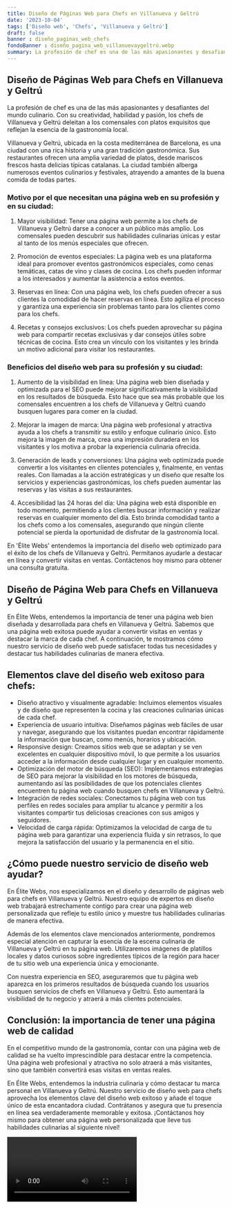 ```yaml
---
title: Diseño de Páginas Web para Chefs en Villanueva y Geltrú
date: '2023-10-04'
tags: ['Diseño web', 'Chefs', 'Villanueva y Geltrú']
draft: false
banner : diseño_paginas_web_chefs
fondoBanner : diseño_pagina_web_villanuevaygeltrú.webp
summary: La profesión de chef es una de las más apasionantes y desafiantes del mundo culinario. Con su creatividad, habilidad y pasión, los chefs de Villanueva y Geltrú deleitan a los comensales con platos exquisitos que reflejan la esencia de la gastronomía local.
---
```


## Diseño de Páginas Web para Chefs en Villanueva y Geltrú

La profesión de chef es una de las más apasionantes y desafiantes del mundo culinario. Con su creatividad, habilidad y pasión, los chefs de Villanueva y Geltrú deleitan a los comensales con platos exquisitos que reflejan la esencia de la gastronomía local.

Villanueva y Geltrú, ubicada en la costa mediterránea de Barcelona, es una ciudad con una rica historia y una gran tradición gastronómica. Sus restaurantes ofrecen una amplia variedad de platos, desde mariscos frescos hasta delicias típicas catalanas. La ciudad también alberga numerosos eventos culinarios y festivales, atrayendo a amantes de la buena comida de todas partes.

### Motivo por el que necesitan una página web en su profesión y en su ciudad:

1. Mayor visibilidad: Tener una página web permite a los chefs de Villanueva y Geltrú darse a conocer a un público más amplio. Los comensales pueden descubrir sus habilidades culinarias únicas y estar al tanto de los menús especiales que ofrecen.

2. Promoción de eventos especiales: La página web es una plataforma ideal para promover eventos gastronómicos especiales, como cenas temáticas, catas de vino y clases de cocina. Los chefs pueden informar a los interesados y aumentar la asistencia a estos eventos.

3. Reservas en línea: Con una página web, los chefs pueden ofrecer a sus clientes la comodidad de hacer reservas en línea. Esto agiliza el proceso y garantiza una experiencia sin problemas tanto para los clientes como para los chefs.

4. Recetas y consejos exclusivos: Los chefs pueden aprovechar su página web para compartir recetas exclusivas y dar consejos útiles sobre técnicas de cocina. Esto crea un vínculo con los visitantes y les brinda un motivo adicional para visitar los restaurantes.

### Beneficios del diseño web para su profesión y su ciudad:

1. Aumento de la visibilidad en línea: Una página web bien diseñada y optimizada para el SEO puede mejorar significativamente la visibilidad en los resultados de búsqueda. Esto hace que sea más probable que los comensales encuentren a los chefs de Villanueva y Geltrú cuando busquen lugares para comer en la ciudad.

2. Mejorar la imagen de marca: Una página web profesional y atractiva ayuda a los chefs a transmitir su estilo y enfoque culinario único. Esto mejora la imagen de marca, crea una impresión duradera en los visitantes y los motiva a probar la experiencia culinaria ofrecida.

3. Generación de leads y conversiones: Una página web optimizada puede convertir a los visitantes en clientes potenciales y, finalmente, en ventas reales. Con llamadas a la acción estratégicas y un diseño que resalte los servicios y experiencias gastronómicas, los chefs pueden aumentar las reservas y las visitas a sus restaurantes.

4. Accesibilidad las 24 horas del día: Una página web está disponible en todo momento, permitiendo a los clientes buscar información y realizar reservas en cualquier momento del día. Esto brinda comodidad tanto a los chefs como a los comensales, asegurando que ningún cliente potencial se pierda la oportunidad de disfrutar de la gastronomía local.

En 'Élite Webs' entendemos la importancia del diseño web optimizado para el éxito de los chefs de Villanueva y Geltrú. Permítanos ayudarle a destacar en línea y convertir visitas en ventas. Contáctenos hoy mismo para obtener una consulta gratuita.

<GifSeo />

<Cta />

## Diseño de Página Web para Chefs en Villanueva y Geltrú

En Élite Webs, entendemos la importancia de tener una página web bien diseñada y desarrollada para chefs en Villanueva y Geltrú. Sabemos que una página web exitosa puede ayudar a convertir visitas en ventas y destacar la marca de cada chef. A continuación, te mostramos cómo nuestro servicio de diseño web puede satisfacer todas tus necesidades y destacar tus habilidades culinarias de manera efectiva.

## Elementos clave del diseño web exitoso para chefs:

- Diseño atractivo y visualmente agradable: Incluimos elementos visuales y de diseño que representen la cocina y las creaciones culinarias únicas de cada chef.
- Experiencia de usuario intuitiva: Diseñamos páginas web fáciles de usar y navegar, asegurando que los visitantes puedan encontrar rápidamente la información que buscan, como menús, horarios y ubicación.
- Responsive design: Creamos sitios web que se adaptan y se ven excelentes en cualquier dispositivo móvil, lo que permite a los usuarios acceder a la información desde cualquier lugar y en cualquier momento.
- Optimización del motor de búsqueda (SEO): Implementamos estrategias de SEO para mejorar la visibilidad en los motores de búsqueda, aumentando así las posibilidades de que los potenciales clientes encuentren tu página web cuando busquen chefs en Villanueva y Geltrú.
- Integración de redes sociales: Conectamos tu página web con tus perfiles en redes sociales para ampliar tu alcance y permitir a los visitantes compartir tus deliciosas creaciones con sus amigos y seguidores.
- Velocidad de carga rápida: Optimizamos la velocidad de carga de tu página web para garantizar una experiencia fluida y sin retrasos, lo que mejora la satisfacción del usuario y la permanencia en el sitio.

## ¿Cómo puede nuestro servicio de diseño web ayudar?

En Élite Webs, nos especializamos en el diseño y desarrollo de páginas web para chefs en Villanueva y Geltrú. Nuestro equipo de expertos en diseño web trabajará estrechamente contigo para crear una página web personalizada que refleje tu estilo único y muestre tus habilidades culinarias de manera efectiva.

Además de los elementos clave mencionados anteriormente, pondremos especial atención en capturar la esencia de la escena culinaria de Villanueva y Geltrú en tu página web. Utilizaremos imágenes de platillos locales y datos curiosos sobre ingredientes típicos de la región para hacer de tu sitio web una experiencia única y emocionante.

Con nuestra experiencia en SEO, aseguraremos que tu página web aparezca en los primeros resultados de búsqueda cuando los usuarios busquen servicios de chefs en Villanueva y Geltrú. Esto aumentará la visibilidad de tu negocio y atraerá a más clientes potenciales.

## Conclusión: la importancia de tener una página web de calidad

En el competitivo mundo de la gastronomía, contar con una página web de calidad se ha vuelto imprescindible para destacar entre la competencia. Una página web profesional y atractiva no solo atraerá a más visitantes, sino que también convertirá esas visitas en ventas reales.

En Élite Webs, entendemos la industria culinaria y cómo destacar tu marca personal en Villanueva y Geltrú. Nuestro servicio de diseño web para chefs aprovecha los elementos clave del diseño web exitoso y añade el toque único de esta encantadora ciudad. Contrátanos y asegura que tu presencia en línea sea verdaderamente memorable y exitosa. ¡Contáctanos hoy mismo para obtener una página web personalizada que lleve tus habilidades culinarias al siguiente nivel!

<Video />

<CtaBot job='Chefs' city='Villanueva y Geltrú'/>

<Gmaps query='Villanueva y Geltrú+españa+maps' />
